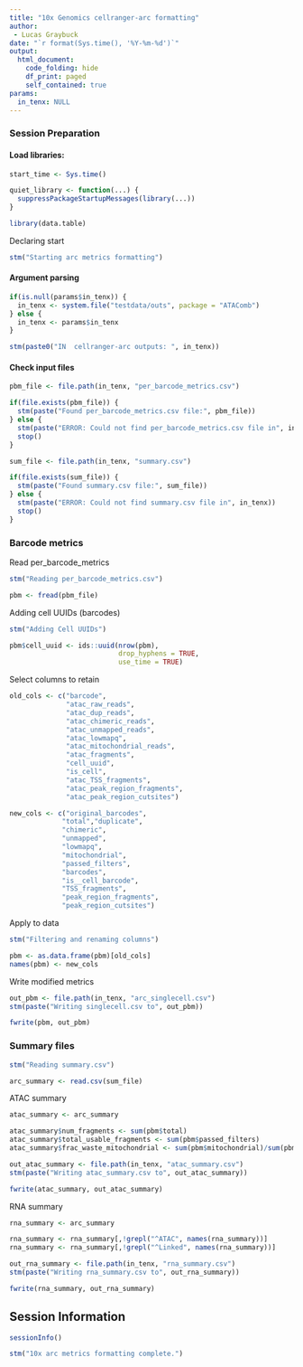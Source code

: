 ```yaml
---
title: "10x Genomics cellranger-arc formatting"
author: 
 - Lucas Graybuck
date: "`r format(Sys.time(), '%Y-%m-%d')`"
output:
  html_document:
    code_folding: hide
    df_print: paged
    self_contained: true
params:
  in_tenx: NULL
---
```


### Session Preparation

#### Load libraries:
```r
start_time <- Sys.time()

quiet_library <- function(...) {
  suppressPackageStartupMessages(library(...))
}

library(data.table)
```

Declaring start
```r
stm("Starting arc metrics formatting")
```

#### Argument parsing
```r
if(is.null(params$in_tenx)) {
  in_tenx <- system.file("testdata/outs", package = "ATAComb")
} else {
  in_tenx <- params$in_tenx
}

stm(paste0("IN  cellranger-arc outputs: ", in_tenx))
```

#### Check input files
```r
pbm_file <- file.path(in_tenx, "per_barcode_metrics.csv")

if(file.exists(pbm_file)) {
  stm(paste("Found per_barcode_metrics.csv file:", pbm_file))
} else {
  stm(paste("ERROR: Could not find per_barcode_metrics.csv file in", in_tenx))
  stop()
}

sum_file <- file.path(in_tenx, "summary.csv")

if(file.exists(sum_file)) {
  stm(paste("Found summary.csv file:", sum_file))
} else {
  stm(paste("ERROR: Could not find summary.csv file in", in_tenx))
  stop()
}
```

### Barcode metrics

Read per_barcode_metrics
```r
stm("Reading per_barcode_metrics.csv")

pbm <- fread(pbm_file)
```

Adding cell UUIDs (barcodes)
```r
stm("Adding Cell UUIDs")

pbm$cell_uuid <- ids::uuid(nrow(pbm),
                           drop_hyphens = TRUE, 
                           use_time = TRUE)
```

Select columns to retain
```r
old_cols <- c("barcode", 
              "atac_raw_reads", 
              "atac_dup_reads", 
              "atac_chimeric_reads",
              "atac_unmapped_reads", 
              "atac_lowmapq", 
              "atac_mitochondrial_reads",
              "atac_fragments",
              "cell_uuid",
              "is_cell", 
              "atac_TSS_fragments",
              "atac_peak_region_fragments",
              "atac_peak_region_cutsites")

new_cols <- c("original_barcodes",
             "total","duplicate",
             "chimeric",
             "unmapped",
             "lowmapq",
             "mitochondrial",
             "passed_filters",
             "barcodes",
             "is__cell_barcode",
             "TSS_fragments",
             "peak_region_fragments",
             "peak_region_cutsites")
```

Apply to data
```r
stm("Filtering and renaming columns")

pbm <- as.data.frame(pbm)[old_cols]
names(pbm) <- new_cols
```

Write modified metrics
```r
out_pbm <- file.path(in_tenx, "arc_singlecell.csv")
stm(paste("Writing singlecell.csv to", out_pbm))

fwrite(pbm, out_pbm)
```

### Summary files

```r
stm("Reading summary.csv")

arc_summary <- read.csv(sum_file)
```

ATAC summary
```r
atac_summary <- arc_summary

atac_summary$num_fragments <- sum(pbm$total)
atac_summary$total_usable_fragments <- sum(pbm$passed_filters)
atac_summary$frac_waste_mitochondrial <- sum(pbm$mitochondrial)/sum(pbm$total)
```

```r
out_atac_summary <- file.path(in_tenx, "atac_summary.csv")
stm(paste("Writing atac_summary.csv to", out_atac_summary))

fwrite(atac_summary, out_atac_summary)
```

RNA summary
```r
rna_summary <- arc_summary

rna_summary <- rna_summary[,!grepl("^ATAC", names(rna_summary))]
rna_summary <- rna_summary[,!grepl("^Linked", names(rna_summary))]
```

```r
out_rna_summary <- file.path(in_tenx, "rna_summary.csv")
stm(paste("Writing rna_summary.csv to", out_rna_summary))

fwrite(rna_summary, out_rna_summary)
```


## Session Information

```r
sessionInfo()
```

```r
stm("10x arc metrics formatting complete.")
```
